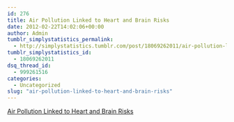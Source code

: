 ```yaml
---
id: 276
title: Air Pollution Linked to Heart and Brain Risks
date: 2012-02-22T14:02:06+00:00
author: Admin
tumblr_simplystatistics_permalink:
  - http://simplystatistics.tumblr.com/post/18069262011/air-pollution-linked-to-heart-and-brain-risks
tumblr_simplystatistics_id:
  - 18069262011
dsq_thread_id:
  - 999261516
categories:
  - Uncategorized
slug: "air-pollution-linked-to-heart-and-brain-risks"
---
```

[Air Pollution Linked to Heart and Brain Risks](http://well.blogs.nytimes.com/2012/02/15/air-pollution-tied-to-heart-and-brain-risks/)
